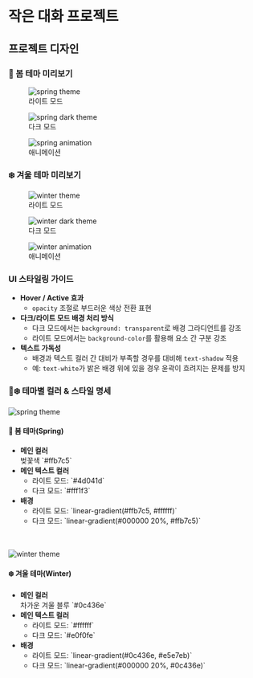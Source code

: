 


<Meta title="Introduction/3. 프로젝트 디자인" />

# 작은 대화 프로젝트

## 프로젝트 디자인

### 🌸 봄 테마 미리보기

<div className="image-wrapper">
  <figure>
    <img src={SpringTheme} alt="spring theme" />
    <figcaption>라이트 모드</figcaption>
  </figure>
  <figure>
    <img src={SpringDarkTheme} alt="spring dark theme" />
    <figcaption>다크 모드</figcaption>
  </figure>
  <figure>
    <img src={SpringAnimation} alt="spring animation" />
    <figcaption>애니메이션</figcaption>
  </figure>
</div>

### ❄️ 겨울 테마 미리보기

<div className="image-wrapper">
  <figure>
    <img src={WinterTheme} alt="winter theme" />
    <figcaption>라이트 모드</figcaption>
  </figure>
  <figure>
    <img src={WinterDarkTheme} alt="winter dark theme" />
    <figcaption>다크 모드</figcaption>
  </figure>
  <figure>
    <img src={WinterAnimation} alt="winter animation" />
    <figcaption>애니메이션</figcaption>
  </figure>
</div>

### UI 스타일링 가이드

- **Hover / Active 효과**
  - `opacity` 조절로 부드러운 색상 전환 표현
- **다크/라이트 모드 배경 처리 방식**
  - 다크 모드에서는 `background: transparent`로 배경 그라디언트를 강조
  - 라이트 모드에서는 `background-color`를 활용해 요소 간 구분 강조
- **텍스트 가독성**
  - 배경과 텍스트 컬러 간 대비가 부족할 경우를 대비해 `text-shadow` 적용
  - 예: `text-white`가 밝은 배경 위에 있을 경우 윤곽이 흐려지는 문제를 방지

### 🌸❄️ 테마별 컬러 & 스타일 명세

<div className="image-wrapper">
  <img src={SpringTheme} alt="spring theme" />
  <div>
    <h4>
      🌸 <strong>봄 테마(Spring)</strong>
    </h4>
    <ul>
      <li>
        <strong>메인 컬러</strong>
        <br />
        벚꽃색 `#ffb7c5`
      </li>
      <li>
        <strong>메인 텍스트 컬러</strong>
        <ul>
          <li>라이트 모드: `#4d041d`</li>
          <li>다크 모드: `#fff1f3`</li>
        </ul>
      </li>
      <li>
        <strong>배경</strong>
        <ul>
          <li>라이트 모드: `linear-gradient(#ffb7c5, #ffffff)`</li>
          <li>다크 모드: `linear-gradient(#000000 20%, #ffb7c5)`</li>
        </ul>
      </li>
    </ul>
  </div>
</div>
<br />
<br />
<div className="image-wrapper">
  <img src={WinterTheme} alt="winter theme" />
  <div>
    <h4>
      ❄️ <strong>겨울 테마(Winter)</strong>
    </h4>
    <ul>
      <li>
        <strong>메인 컬러</strong>
        <br />
        차가운 겨울 블루 `#0c436e`
      </li>
      <li>
        <strong>메인 텍스트 컬러</strong>
        <ul>
          <li>라이트 모드: `#ffffff`</li>
          <li>다크 모드: `#e0f0fe`</li>
        </ul>
      </li>
      <li>
        <strong>배경</strong>
        <ul>
          <li>라이트 모드: `linear-gradient(#0c436e, #e5e7eb)`</li>
          <li>다크 모드: `linear-gradient(#000000 20%, #0c436e)`</li>
        </ul>
      </li>
    </ul>
  </div>
</div>
